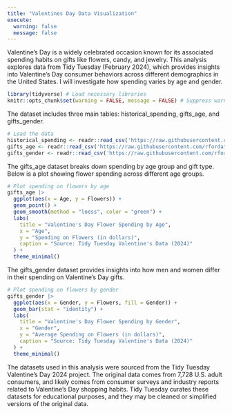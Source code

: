 ```yaml
---
title: "Valentines Day Data Visualization"
execute:
  warning: false
  message: false
---
```


Valentine's Day is a widely celebrated occasion known for its associated spending habits on gifts like flowers, candy, and jewelry. This analysis explores data from Tidy Tuesday (February 2024), which provides insights into Valentine's Day consumer behaviors across different demographics in the United States. I will investigate how spending varies by age and gender.

```r
library(tidyverse) # Load necessary libraries
knitr::opts_chunk$set(warning = FALSE, message = FALSE) # Suppress warnings and messages
```

The dataset includes three main tables: historical_spending, gifts_age, and gifts_gender.

```r
# Load the data 
historical_spending <- readr::read_csv('https://raw.githubusercontent.com/rfordatascience/tidytuesday/master/data/2024/2024-02-13/historical_spending.csv')
gifts_age <- readr::read_csv('https://raw.githubusercontent.com/rfordatascience/tidytuesday/master/data/2024/2024-02-13/gifts_age.csv')
gifts_gender <- readr::read_csv('https://raw.githubusercontent.com/rfordatascience/tidytuesday/master/data/2024/2024-02-13/gifts_gender.csv')

```

The gifts_age dataset breaks down spending by age group and gift type. Below is a plot showing flower spending across different age groups.

```r
# Plot spending on flowers by age
gifts_age |>
  ggplot(aes(x = Age, y = Flowers)) +
  geom_point() +
  geom_smooth(method = "loess", color = "green") +
  labs(
    title = "Valentine's Day Flower Spending by Age",
    x = "Age",
    y = "Spending on Flowers (in dollars)",
    caption = "Source: Tidy Tuesday Valentine's Data (2024)"
  ) +
  theme_minimal()

```

The gifts_gender dataset provides insights into how men and women differ in their spending on Valentine's Day gifts.

```r
# Plot spending on flowers by gender
gifts_gender |>
  ggplot(aes(x = Gender, y = Flowers, fill = Gender)) +
  geom_bar(stat = "identity") +
  labs(
    title = "Valentine's Day Flower Spending by Gender",
    x = "Gender",
    y = "Average Spending on Flowers (in dollars)",
    caption = "Source: Tidy Tuesday Valentine's Data (2024)"
  ) +
  theme_minimal()

```

The datasets used in this analysis were sourced from the Tidy Tuesday Valentine's Day 2024 project. The original data comes from 7,728 U.S. adult consumers, and likely comes from consumer surveys and industry reports related to Valentine's Day shopping habits. Tidy Tuesday curates these datasets for educational purposes, and they may be cleaned or simplified versions of the original data.
